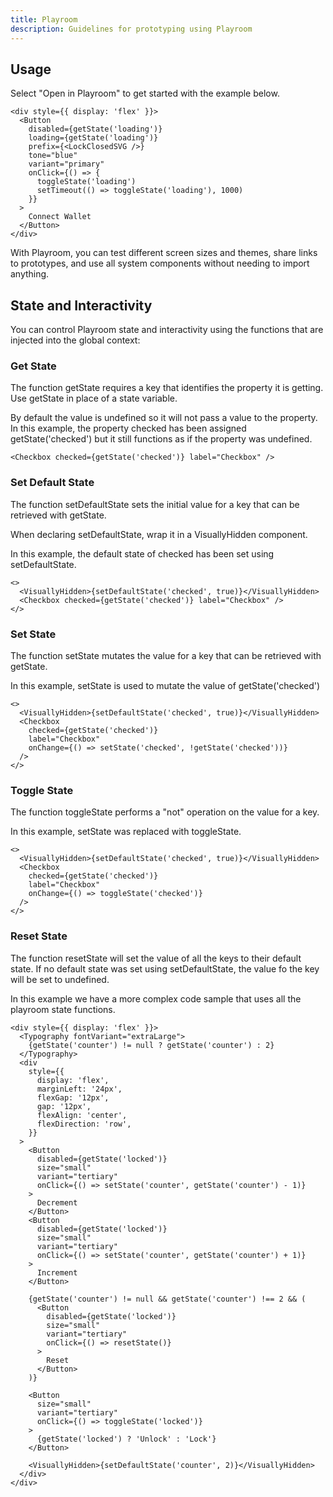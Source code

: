 ```yaml
---
title: Playroom
description: Guidelines for prototyping using Playroom
---
```


## Usage

Select "Open in Playroom" to get started with the example below.

```tsx live=true
<div style={{ display: 'flex' }}>
  <Button
    disabled={getState('loading')}
    loading={getState('loading')}
    prefix={<LockClosedSVG />}
    tone="blue"
    variant="primary"
    onClick={() => {
      toggleState('loading')
      setTimeout(() => toggleState('loading'), 1000)
    }}
  >
    Connect Wallet
  </Button>
</div>
```

With Playroom, you can test different screen sizes and themes, share links to prototypes, and use all system components without needing to import anything.

## State and Interactivity

You can control Playroom state and interactivity using the functions that are injected into the global context:

### Get State

The function getState requires a key that identifies the property it is getting. Use getState in place of a state variable.

By default the value is undefined so it will not pass a value to the property. In this example, the property checked has been assigned getState('checked') but it still functions as if the property was undefined.

```tsx live=true
<Checkbox checked={getState('checked')} label="Checkbox" />
```

### Set Default State

The function setDefaultState sets the initial value for a key that can be retrieved with getState.

When declaring setDefaultState, wrap it in a VisuallyHidden component.

In this example, the default state of checked has been set using setDefaultState.

```tsx live=true
<>
  <VisuallyHidden>{setDefaultState('checked', true)}</VisuallyHidden>
  <Checkbox checked={getState('checked')} label="Checkbox" />
</>
```

### Set State

The function setState mutates the value for a key that can be retrieved with getState.

In this example, setState is used to mutate the value of getState('checked')

```tsx live=true
<>
  <VisuallyHidden>{setDefaultState('checked', true)}</VisuallyHidden>
  <Checkbox
    checked={getState('checked')}
    label="Checkbox"
    onChange={() => setState('checked', !getState('checked'))}
  />
</>
```

### Toggle State

The function toggleState performs a "not" operation on the value for a key.

In this example, setState was replaced with toggleState.

```tsx live=true
<>
  <VisuallyHidden>{setDefaultState('checked', true)}</VisuallyHidden>
  <Checkbox
    checked={getState('checked')}
    label="Checkbox"
    onChange={() => toggleState('checked')}
  />
</>
```

### Reset State

The function resetState will set the value of all the keys to their default state. If no default state was set using setDefaultState, the value fo the key will be set to undefined.

In this example we have a more complex code sample that uses all the playroom state functions.

```tsx live=true
<div style={{ display: 'flex' }}>
  <Typography fontVariant="extraLarge">
    {getState('counter') != null ? getState('counter') : 2}
  </Typography>
  <div
    style={{
      display: 'flex',
      marginLeft: '24px',
      flexGap: '12px',
      gap: '12px',
      flexAlign: 'center',
      flexDirection: 'row',
    }}
  >
    <Button
      disabled={getState('locked')}
      size="small"
      variant="tertiary"
      onClick={() => setState('counter', getState('counter') - 1)}
    >
      Decrement
    </Button>
    <Button
      disabled={getState('locked')}
      size="small"
      variant="tertiary"
      onClick={() => setState('counter', getState('counter') + 1)}
    >
      Increment
    </Button>

    {getState('counter') != null && getState('counter') !== 2 && (
      <Button
        disabled={getState('locked')}
        size="small"
        variant="tertiary"
        onClick={() => resetState()}
      >
        Reset
      </Button>
    )}

    <Button
      size="small"
      variant="tertiary"
      onClick={() => toggleState('locked')}
    >
      {getState('locked') ? 'Unlock' : 'Lock'}
    </Button>

    <VisuallyHidden>{setDefaultState('counter', 2)}</VisuallyHidden>
  </div>
</div>
```
